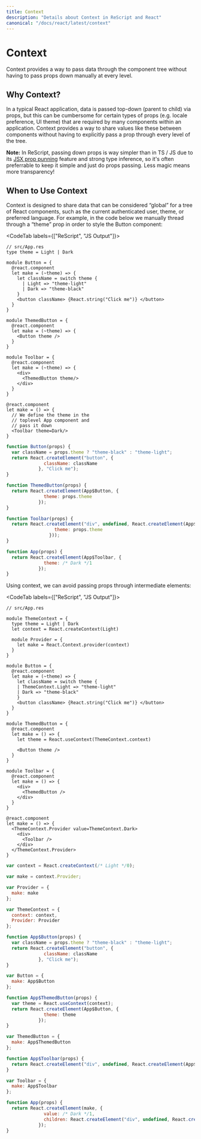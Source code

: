 ```yaml
---
title: Context
description: "Details about Context in ReScript and React"
canonical: "/docs/react/latest/context"
---
```


# Context

<Intro>

Context provides a way to pass data through the component tree without having to pass props down manually at every level.

</Intro>

## Why Context?

In a typical React application, data is passed top-down (parent to child) via props, but this can be cumbersome for certain types of props (e.g. locale preference, UI theme) that are required by many components within an application. Context provides a way to share values like these between components without having to explicitly pass a prop through every level of the tree.

**Note:** In ReScript, passing down props is way simpler than in TS / JS due to its [JSX prop punning](/docs/manual/latest/jsx#punning) feature and strong type inference, so it's often preferrable to keep it simple and just do props passing. Less magic means more transparency!


## When to Use Context

Context is designed to share data that can be considered “global” for a tree of React components, such as the current authenticated user, theme, or preferred language. For example, in the code below we manually thread through a “theme” prop in order to style the Button component:

<CodeTab labels={["ReScript", "JS Output"]}>

```res example
// src/App.res
type theme = Light | Dark

module Button = {
  @react.component
  let make = (~theme) => {
    let className = switch theme {
      | Light => "theme-light"
      | Dark => "theme-black"
    }
    <button className> {React.string("Click me")} </button>
  }
}

module ThemedButton = {
  @react.component
  let make = (~theme) => {
    <Button theme />
  }
}

module Toolbar = {
  @react.component
  let make = (~theme) => {
    <div>
      <ThemedButton theme/>
    </div>
  }
}

@react.component
let make = () => {
  // We define the theme in the
  // toplevel App component and
  // pass it down
  <Toolbar theme=Dark/>
}
```

```js
function Button(props) {
  var className = props.theme ? "theme-black" : "theme-light";
  return React.createElement("button", {
              className: className
            }, "Click me");
}

function ThemedButton(props) {
  return React.createElement(App$Button, {
              theme: props.theme
            });
}

function Toolbar(props) {
  return React.createElement("div", undefined, React.createElement(App$ThemedButton, {
                  theme: props.theme
                }));
}

function App(props) {
  return React.createElement(App$Toolbar, {
              theme: /* Dark */1
            });
}
```
</CodeTab>

Using context, we can avoid passing props through intermediate elements:

<CodeTab labels={["ReScript", "JS Output"]}>

```res example
// src/App.res

module ThemeContext = {
  type theme = Light | Dark
  let context = React.createContext(Light)

  module Provider = {
    let make = React.Context.provider(context)
  }
}

module Button = {
  @react.component
  let make = (~theme) => {
    let className = switch theme {
    | ThemeContext.Light => "theme-light"
    | Dark => "theme-black"
    }
    <button className> {React.string("Click me")} </button>
  }
}

module ThemedButton = {
  @react.component
  let make = () => {
    let theme = React.useContext(ThemeContext.context)

    <Button theme />
  }
}

module Toolbar = {
  @react.component
  let make = () => {
    <div>
      <ThemedButton />
    </div>
  }
}

@react.component
let make = () => {
  <ThemeContext.Provider value=ThemeContext.Dark>
    <div>
      <Toolbar />
    </div>
  </ThemeContext.Provider>
}
```
```js
var context = React.createContext(/* Light */0);

var make = context.Provider;

var Provider = {
  make: make
};

var ThemeContext = {
  context: context,
  Provider: Provider
};

function App$Button(props) {
  var className = props.theme ? "theme-black" : "theme-light";
  return React.createElement("button", {
              className: className
            }, "Click me");
}

var Button = {
  make: App$Button
};

function App$ThemedButton(props) {
  var theme = React.useContext(context);
  return React.createElement(App$Button, {
              theme: theme
            });
}

var ThemedButton = {
  make: App$ThemedButton
};

function App$Toolbar(props) {
  return React.createElement("div", undefined, React.createElement(App$ThemedButton, {}));
}

var Toolbar = {
  make: App$Toolbar
};

function App(props) {
  return React.createElement(make, {
              value: /* Dark */1,
              children: React.createElement("div", undefined, React.createElement(App$Toolbar, {}))
            });
}
```

</CodeTab>
